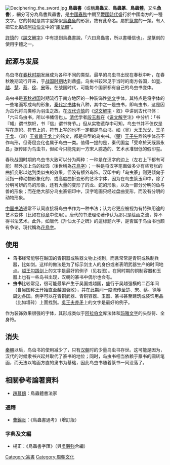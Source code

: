 {{漢字}}
[[File:Deciphering_the_sword.jpg|thumb]]
'''鳥蟲書'''（或稱'''鳥蟲文'''、'''鳥蟲篆'''、'''鳥蟲體'''，又名'''魚書'''），細分可分為鳥書與蟲書，是[[中國|中國]][[春秋時期|春秋]]中期至[[戰國時代|戰國時代]]盛行於中國南方的一種文字。它的特點是其字型類似[[鳥|鳥]][[昆蟲|蟲]][[魚|魚]]的形狀，故有此命名。屬於[[篆書|篆書]]的一類。有人把它比擬成[[阿拉伯文|阿拉伯文]]中的“[[庫法體|庫法體]]”。

[[許慎|許慎]]的《[[說文解字|說文解字]]》中有提到鳥蟲書說，「六曰鳥蟲書，所以書幡信也」。是篆刻的使用字體之一。

==起源与发展==
鸟虫书在[[春秋时期|春秋时期]]发展成为各种不同的类型。最早的鸟虫书出现在春秋中叶，在春秋晚期流行开来，于[[战国时期|战国时期]]达到鼎盛。鸟虫书较常见于当时的南方各国，如[[吴国|吴]]、[[越國|越]]、[[楚国|楚]]、[[蔡國|蔡]]、[[徐国|徐]]、[[宋国|宋]]等。在战国时代，可能每个国家都有自己的鸟虫书变体。

鸟虫书是[[东周|春秋战国]]时期流行于南方地区的一种装饰性[[铭文|铭文]]字体，其特点是将字体的一些笔画写成鸟的形象，[[秦代定书体|秦代定书体]]有八种，其中之一是虫书，即鸟虫书，这是因为古代将鸟类称为羽虫之故。在[[汉朝|汉代]][[许慎|许慎]]的《[[说文解字|说文解字]]・叙》中讲到古代书体：「六曰鸟虫书，所以书幡信也」。[[清朝|清代]]学者[[段玉裁|段玉裁]]在《[[说文解字|说文解字]]注》中分析：「书『幡』谓书旗帜，书『信』谓书符节。」但从实物遗存中可知，鸟虫书并不仅仅是写在旗帜、符节上的，符节上写的也不一定都是鸟虫书。如（吴）[[大王光戈|大王光戈]]、[[王子于戈|王子于戈]]、（越）[[王者旨于戈上|王者旨于戈上]]的铭文，都是典型的鸟虫书。（[[楚国|楚]]）[[子庚|王子午]]鼎铭字体虽不作鸟形，但奇屈变化也属于鸟虫一类。值得一提的是，秦代国玺「受命於天既壽永昌」据传即为鸟虫书，但如今只能見到一方宋人臆造的、艺术水准很低的假印玺。

春秋战国时期的鸟虫书大致可以分为两种：一种是在汉字的边上（左右上下都有可能）额外加上鸟的纹饰（後世稱為[[花鳥字|花鳥字]]）；一种是将汉字笔画做多少有些夸张的曲折变形以达到类似虫的效果，但没有额外鸟饰。汉印中的「鸟虫篆」则更倾向于泛指一种动物形象化的、或高度曲折变形的艺术字体，因为在鸟虫篆玉印中，除了分明可辨的鸟的形象，还有大量的变形了的龙、蛇的形象，以及一部分分明的鱼与兽的形象；而在绝大部分鸟虫篆铜印中，汉字笔画只经过盘曲变形，而没有分明的动物形象。

[[中国书法|中国书法]]通常不认同直接将鸟虫书作为一种书法；认为它更应被视为有特殊用途的艺术变体（比如在[[印章|印章]]中使用）。唐代的书法理论著作认为那只是绘画之流，算不得书法艺术。此外，如唐代《升仙太子之碑》的這标题六字，是否属于鸟虫书也颇有争论，現代稱為[[花鳥字|花鳥字]]。

==使用==
*'''鸟书'''经常能够在越国的青铜器或铁器文物上找到，而且常常是青铜或铁制兵器，比如剑。这样的做法是为了标示剑主人的身份或者表明武器生产的时间地点。[[越王勾践剑|越王勾践剑]]上的文字是最好的例子（见右图）。在同时期的铜制容器和玉器上也有一些鸟书出现，汉朝的篆书中偶尔也会有。
*'''虫书'''比较常见，很可能最早产生于吴国或越国，盛行于吴越强横的二百年间（自吴国称王开始直至越国衰败），并在此期间一度流传至楚、宋、蔡、徐等周边各国。例字可以在青铜武器、青铜容器、玉器、篆书甚至建筑或装饰用品（比如墙砖）上面找到。[[吳王夫差矛|吳王夫差矛]]上的文字是最好的例子。

作为装饰效果很强的字体，其形成类似于[[阿拉伯文|阿拉伯文]]库法体和[[玛雅文字|玛雅文字]]的头型符、全身符。

==消失==
[[秦朝|秦朝]]以后，鸟虫书的使用减少了，只有[[汉朝|汉朝]]时的少量鸟虫书存世。这可能是因为，汉代的时候隶书兴起并取代了篆书的地位；同时，鸟虫书相当依赖于篆书的圆转笔画，而无法以笔画方直的隶书为基础，因此鸟虫书随着篆书一同没落了。

==相關參考論著資料==
*[[趙慕鶴|趙慕鶴]]：鳥蟲體書法家
===通釋===
*[[曹錦炎|曹錦炎]]：《鳥蟲書通考》（增訂版）

===字典及文編===
*楊正：《鳥蟲書字匯》（與[[吳毅強|吳毅強]]合編）

[[Category:篆書|Category:篆書]]
[[Category:周朝文化|Category:周朝文化]]